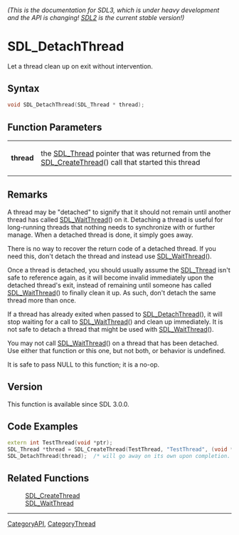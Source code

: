 ====== (This is the documentation for SDL3, which is under heavy development and the API is changing! [https://wiki.libsdl.org/ SDL2] is the current stable version!) ======
= SDL_DetachThread =

Let a thread clean up on exit without intervention.

== Syntax ==

<syntaxhighlight lang='c'>
void SDL_DetachThread(SDL_Thread * thread);
</syntaxhighlight>

== Function Parameters ==

{|
|'''thread'''
|the [[SDL_Thread]] pointer that was returned from the [[SDL_CreateThread]]() call that started this thread
|}

== Remarks ==

A thread may be "detached" to signify that it should not remain until
another thread has called [[SDL_WaitThread]]() on it. Detaching a thread is
useful for long-running threads that nothing needs to synchronize with or
further manage. When a detached thread is done, it simply goes away.

There is no way to recover the return code of a detached thread. If you
need this, don't detach the thread and instead use [[SDL_WaitThread]]().

Once a thread is detached, you should usually assume the [[SDL_Thread]]
isn't safe to reference again, as it will become invalid immediately upon
the detached thread's exit, instead of remaining until someone has called
[[SDL_WaitThread]]() to finally clean it up. As such, don't detach the same
thread more than once.

If a thread has already exited when passed to [[SDL_DetachThread]](), it
will stop waiting for a call to [[SDL_WaitThread]]() and clean up
immediately. It is not safe to detach a thread that might be used with
[[SDL_WaitThread]]().

You may not call [[SDL_WaitThread]]() on a thread that has been detached.
Use either that function or this one, but not both, or behavior is
undefined.

It is safe to pass NULL to this function; it is a no-op.

== Version ==

This function is available since SDL 3.0.0.

== Code Examples ==

<syntaxhighlight lang='c++'>
extern int TestThread(void *ptr);
SDL_Thread *thread = SDL_CreateThread(TestThread, "TestThread", (void *)NULL);
SDL_DetachThread(thread);  /* will go away on its own upon completion. */
</syntaxhighlight>

== Related Functions ==

:[[SDL_CreateThread]]
:[[SDL_WaitThread]]

----
[[CategoryAPI]], [[CategoryThread]]


